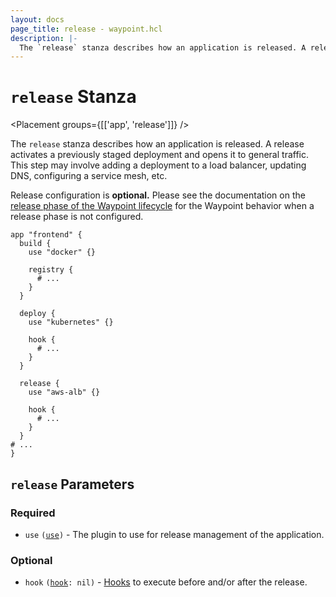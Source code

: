 ```yaml
---
layout: docs
page_title: release - waypoint.hcl
description: |-
  The `release` stanza describes how an application is released. A release activates a previously staged deployment and opens it to general traffic. This step may involve adding a deployment to a load balancer, updating DNS, configuring a service mesh, etc.
---
```


# `release` Stanza

<Placement groups={[['app', 'release']]} />

The `release` stanza describes how an application is released.
A release activates a previously staged deployment and opens it to general
traffic. This step may involve adding a deployment to a load balancer, updating
DNS, configuring a service mesh, etc.

Release configuration is **optional.** Please see the documentation on the
[release phase of the Waypoint lifecycle](/waypoint/docs/lifecycle/release)
for the Waypoint behavior when a release phase is not configured.

```hcl
app "frontend" {
  build {
    use "docker" {}

    registry {
      # ...
    }
  }

  deploy {
    use "kubernetes" {}

    hook {
      # ...
    }
  }

  release {
    use "aws-alb" {}

    hook {
      # ...
    }
  }
# ...
}
```

## `release` Parameters

### Required

- `use` <code>([use][use])</code> - The plugin to use for release management of the
  application.

### Optional

- `hook` <code>([hook][hook]: nil)</code> - [Hooks](/waypoint/docs/lifecycle/hooks)
  to execute before and/or after the release.

[hook]: /waypoint/docs/waypoint-hcl/hook 'Hook Stanza'
[use]: /waypoint/docs/waypoint-hcl/use 'Use Stanza'
